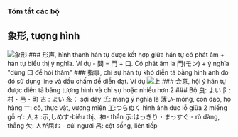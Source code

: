 
### Tóm tắt các bộ

## 象形, tượng hình
<Image src={shoukei} alt="象形" />
### 形声, hình thanh
hán tự được kết hợp giữa hán tự có phát âm + hán tự biểu thị ý nghĩa. Ví dụ
- 問 = 門 + 口. Có phát âm là 門(モン) + ý nghĩa "dùng 口 để hỏi thăm"
### 指事, chỉ sự
hán tự khó diễn tả bằng hình ảnh do đó sử dụng line và dấu chấm để diễn đạt. Ví dụ 
<Image src={ue} alt="上" />
### 会意, hội ý
hán tự được diễn tả bằng tượng hình và chỉ sự hoặc nhiều hơn 2
### Bộ
良: よい   
阝: 村・邑・町   
吉 : よい   
糸： sợi dây   
氏: mang ý nghĩa là 薄い-mỏng, con dao, họ hàng   
艹: cỏ, thực vật, vương miện   
工:つらぬく hình ảnh đục lỗ giữa 2 miếng gỗ   
イ: 人   
礻:示,しめす-biểu thị、神- thần   
示:はっきり・まっすぐ - rõ dàng, thẳng   
欠: 人が屈む - cúi người   
呂: cột sống, liên tiếp